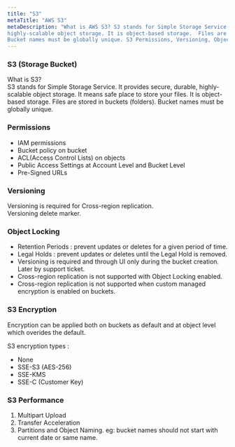 ```yaml
---
title: "S3"
metaTitle: "AWS S3"
metaDescription: "What is AWS S3? S3 stands for Simple Storage Service. It provides secure, durable, 
highly-scalable object storage. It is object-based storage.  Files are stored in buckets (folders). 
Bucket names must be globally unique. S3 Permissions, Versioning, Object Locking, Encryption, Performance" 
---
```

### S3 (Storage Bucket)

What is S3?   
S3 stands for Simple Storage Service.  It provides secure, durable, highly-scalable object storage.  It means safe place to store your files. 
It is object-based storage.  Files are stored in buckets (folders). Bucket names must be globally unique. 

### Permissions
- IAM permissions 
- Bucket policy on bucket
- ACL(Access Control Lists) on objects
- Public Access Settings at Account Level and Bucket Level
- Pre-Signed URLs 

### Versioning 
Versioning is required for Cross-region replication.  
Versioning delete marker.

### Object Locking 
- Retention Periods : prevent updates or deletes for a given period of time.    
- Legal Holds : prevent updates or deletes until the Legal Hold is removed.   
- Versioning is required and through UI only during the bucket creation. Later by support ticket.   
- Cross-region replication is not supported with Object Locking enabled.   
- Cross-region replication is not supported when custom managed encryption is enabled on buckets.

### S3 Encryption 
Encryption can be applied both on buckets as default and at object level which overides the default.

S3 encryption types :
- None
- SSE-S3 (AES-256)
- SSE-KMS
- SSE-C (Customer Key)

### S3 Performance

1. Multipart Upload
2. Transfer Acceleration
3. Partitions and Object Naming. eg: bucket names should not start with current date or same name.
